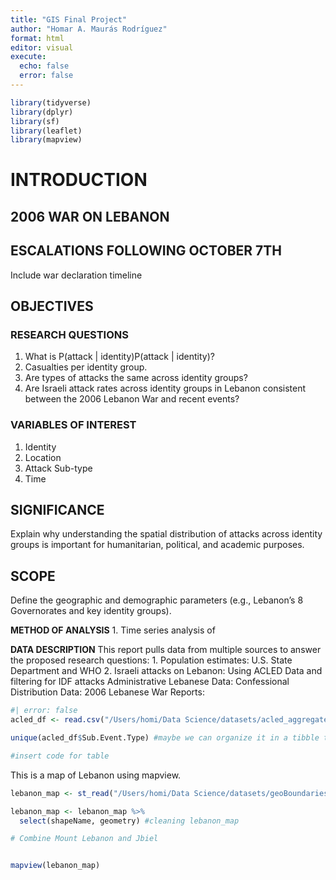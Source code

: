 ```yaml
---
title: "GIS Final Project"
author: "Homar A. Maurás Rodríguez"
format: html
editor: visual
execute: 
  echo: false
  error: false
---
```


```r
library(tidyverse)
library(dplyr)
library(sf)
library(leaflet)
library(mapview)
```

# INTRODUCTION

## 2006 WAR ON LEBANON

## ESCALATIONS FOLLOWING OCTOBER 7TH
Include war declaration timeline

## OBJECTIVES

### RESEARCH QUESTIONS
1. What is P(attack | identity)P(attack | identity)?
2. Casualties per identity group.
3. Are types of attacks the same across identity groups?
4. Are Israeli attack rates across identity groups in Lebanon consistent between the 2006 Lebanon War and recent events?

### VARIABLES OF INTEREST
1. Identity
2. Location
3. Attack Sub-type
4. Time

## SIGNIFICANCE
Explain why understanding the spatial distribution of attacks across identity groups is important for humanitarian, political, and academic purposes.

## SCOPE
Define the geographic and demographic parameters (e.g., Lebanon’s 8 Governorates and key identity groups).


**METHOD OF ANALYSIS**
1. Time series analysis of 


**DATA DESCRIPTION**
This report pulls data from multiple sources to answer the proposed research questions:
1. Population estimates: U.S. State Department and WHO 
2. Israeli attacks on Lebanon: Using ACLED Data and filtering for IDF attacks
Administrative Lebanese Data:
Confessional Distribution Data:
2006 Lebanese War Reports:


```r
#| error: false
acled_df <- read.csv("/Users/homi/Data Science/datasets/acled_aggregated_20048.csv")

unique(acled_df$Sub.Event.Type) #maybe we can organize it in a tibble to make it more presentable

#insert code for table

```

This is a map of Lebanon using mapview.

```r
lebanon_map <- st_read("/Users/homi/Data Science/datasets/geoBoundaries-LBN-ADM1-all/geoBoundaries-LBN-ADM1.shp")

lebanon_map <- lebanon_map %>%
  select(shapeName, geometry) #cleaning lebanon_map

# Combine Mount Lebanon and Jbiel


mapview(lebanon_map)
```
